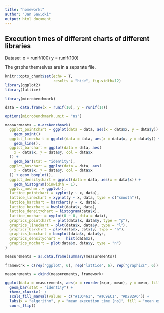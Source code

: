 ```yaml
---
title: "homework1"
author: "Jan Sawicki"
output: html_document
---
```


## Execution times of different charts of different libraries
Dataset:
x = runif(100)
y = runif(100)

The graphs themselves are in a separate file.
```r
knitr::opts_chunk$set(echo = T,
                      results = "hide", fig.width=12)
library(ggplot2)
library(lattice)

library(microbenchmark)

data = data.frame(x = runif(10), y = runif(10))

options(microbenchmark.unit = "ns")

measurements = microbenchmark(
  ggplot_pointchart = ggplot(data = data, aes(x = data$x, y = data$y)) +
    geom_point(),
  ggplot_linechart = ggplot(data = data, aes(x = data$x, y = data$y)) +
    geom_line(),
  ggplot_barchart = ggplot(data = data, aes(
    x = data$x, y = data$y, col = data$x
  )) +
    geom_bar(stat = "identity"),
  ggplot_boxchart = ggplot(data = data, aes(
    x = data$x, y = data$y, col = data$x
  )) + geom_boxplot(),
  ggplot_densitychart = ggplot(data = data, aes(x = data$x)) +
    geom_histogram(binwidth = 1),
  ggplot_nochart = ggplot(),
  lattice_pointchart = xyplot(y ~ x, data),
  lattice_linechart = xyplot(y ~ x, data, type = c("smooth")),
  lattice_barchart = barchart(y ~ x, data),
  lattice_boxchart = bwplot(data$x, data),
  lattice_densitychart = histogram(data$x),
  lattice_nochart = xyplot(0 ~ 0, data = data),
  graphics_pointchart = plot(data$x, data$y, type = "p"),
  graphics_linechart = plot(data$x, data$y, type = "l"),
  graphics_barchart = plot(data$x, data$y, type = "h"),
  graphics_boxchart = boxplot(data$x, data$y),
  graphics_densitychart =   hist(data$x),
  graphics_nochart = plot(data$x, data$y, type = "n")
)

measurements = as.data.frame(summary(measurements))

framework = c(rep("ggplot", 6), rep("lattice", 6), rep("graphics", 6))

measurements = cbind(measurements, framework)
```

```r
ggplot(data = measurements, aes(x = reorder(expr, mean), y = mean, fill = framework)) +
  geom_bar(stat = "identity") +
  theme_classic() + 
  scale_fill_manual(values = c("#1D3461", "#BC9EC1", "#D282A6")) +
  labs(x = "algorithm", y = "mean execution time [ns]", fill = "mean execution time [ns]") +
  coord_flip()
```